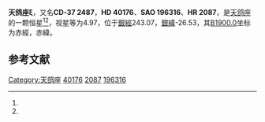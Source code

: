 {{Starbox begin
| name = 天鸽座ξ
}}
{{Starbox observe
| epoch = [[J2000.0|J2000.0]]
| constell = [[天鸽座|天鸽座]]<ref name=SIMBAD>{{cite web
 | url=http://simbad.u-strasbg.fr/simbad/sim-id?Ident=HR+2087
 | title =Pulsating variable Star
 | publisher=Centre de Données astronomiques de Strasbourg
 | work=SIMBAD
 | accessdate=2012-07-13}}</ref><ref name=DATA>{{cite web
 | url=http://vizier.u-strasbg.fr/viz-bin/VizieR-5?-out.add=.&-source=5050&-corr=PK=HR&-out.max=9999&HR=2087
 | title=VizieR Detailed Page
 | accessdate=2012-07-13
 | archive-date=2016-03-05
 | archive-url=https://web.archive.org/web/20160305005250/http://vizier.u-strasbg.fr/viz-bin/VizieR-5?-out.add=.&-source=5050&-corr=PK=HR&-out.max=9999&HR=2087
 | dead-url=no
 }}</ref>
| 星官 = 
| ra = {{RA|5|55|29.9}}<ref name=SIMBAD /><ref name=DATA />
| dec = {{DEC|-37|7|15}}<ref name=SIMBAD /><ref name=DATA />
| appmag_v = 4.97<ref name=SIMBAD /><ref name=DATA />
}}
{{Starbox character
| class = K1III<ref name=SIMBAD /><ref name=DATA />
| b-v = 1.11<ref name=SIMBAD /><ref name=DATA />
| u-b = <ref name=SIMBAD /><ref name=DATA />
| r-i = <ref name=SIMBAD /><ref name=DATA />
| variable = 
}}
{{Starbox astrometry
| radial_v = 
| prop_mo_ra = 60
| parallax = -0.011
| p_error = 
}}
{{Starbox catalog
| names =CD-37 2487，[[SAO星表|SAO]] 196316，[[HD星表|HD]] 40176，[[HR星表|HR]] 2087}}
{{Starbox reference |Simbad=HR+2087}}
{{Starbox end}}

'''天鸽座ξ'''，又名'''CD-37 2487'''，'''HD 40176'''、'''SAO 196316'''、'''HR 2087'''，是[[天鸽座|天鸽座]]的一颗恒星<ref name=SIMBAD /><ref name=DATA />，视星等为4.97，位于[[銀道座標系|銀經]]243.07，[[銀道座標系|銀緯]]-26.53，其[[B1900.0|B1900.0]]坐标为赤經{{RA|5|52|3.4}}，赤緯{{DEC|-37|-26.53|7}}。

== 参考文献 ==
{{reflist}}

{{star-stub}}

{{天鸽座恒星}}
[[Category:天鸽座|Category:天鸽座]]
[[Category:HD和HDE天體|40176]]
[[Category:HR天體|2087]]
[[Category:SAO天體|196316]]